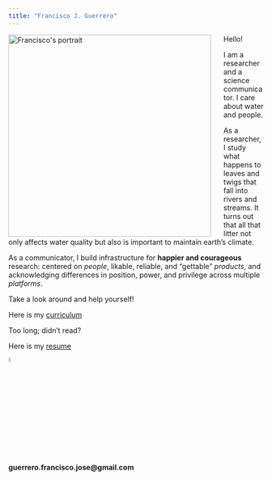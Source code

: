 ```yaml
---
title: "Francisco J. Guerrero"
---
```


```{=html}
<style>
body {
  background-image: url('images/river_aerial_view_2.png');
}
</style>
```
<img src="images/guerrero_fj_3.png" alt="Francisco&apos;s portrait" style="float: left; margin: 0 25px 0 0;" width="400"/>

Hello!

I am a researcher and a science communicator. I care about water and people.

As a researcher, I study what happens to leaves and twigs that fall into rivers and streams. It turns out that all that litter not only affects water quality but also is important to maintain earth's climate.

As a communicator, I build infrastructure for **happier and courageous** research: centered on *people*,  likable, reliable, and "gettable" *products*, and acknowledging differences in position, power, and privilege across multiple *platforms*.

Take a look around and help yourself!

Here is my [curriculum](https://github.com/guerrero-fj/my-website/blob/main/Spring_22_Guerrero_CV.pdf)

Too long; didn't read?

Here is my [resume](https://github.com/guerrero-fj/my-website/blob/main/guerrero_2022_summer_resume.pdf)

<a href="https://github.com/guerrero-fj"><img src="images/github-logo.png" width="5%" alt="github logo"></a>
<!-- <a href="https://www.linkedin.com/in/fjguerrerob/"><img src="images/linkedin-logo.png" width="5%" alt="linkedin logo"></a> -->
<!-- <a href="https://twitter.com/fjguerrerob"><img src="images/twitter-logo.png" width="5%" alt="twitter logo"></a> -->

**guerrero.francisco.jose@gmail.com**





